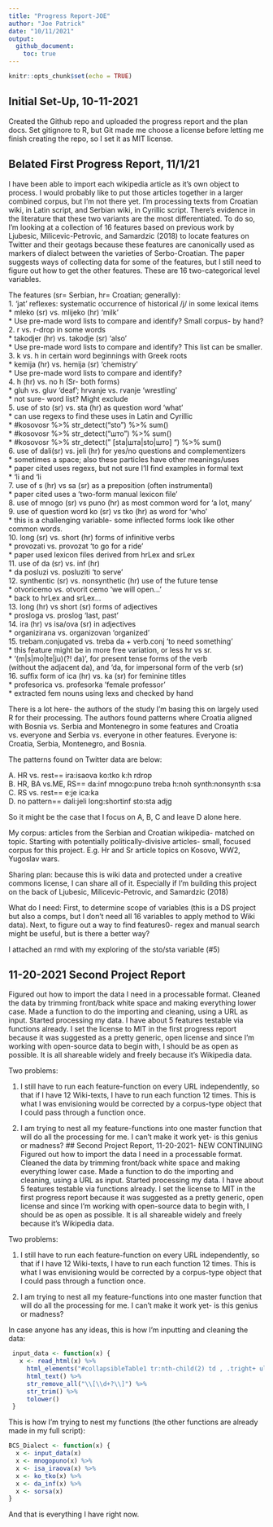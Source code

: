 ```yaml
---
title: "Progress Report-JOE"
author: "Joe Patrick"
date: "10/11/2021"
output: 
  github_document:
    toc: true
---
```


```r
knitr::opts_chunk$set(echo = TRUE)
```

## Initial Set-Up, 10-11-2021

Created the Github repo and uploaded the progress report and the plan
docs. Set gitignore to R, but Git made me choose a license before
letting me finish creating the repo, so I set it as MIT license.

## Belated First Progress Report, 11/1/21 

I have been able to import each wikipedia article as it's own object to process.
I would probably like to put those articles together in a larger combined corpus, but I'm 
not there yet. I'm processing texts from Croatian wiki, in Latin script, and 
Serbian wiki, in Cyrillic script. There's evidence in the literature that these two 
variants are the most differentiated. To do so, I'm looking at a collection of
16 features based on previous work by Ljubesic, Milicevic-Petrovic, and Samardzic (2018) to locate features on Twitter and their geotags because these features  are canonically used as markers of dialect between the varieties of Serbo-Croatian. The paper suggests ways of collecting data for some of the features, but I still need to figure out how to
get the other features. These are 16 two-categorical level variables. 

The features (sr= Serbian, hr= Croatian; generally):  
1. 'jat' reflexes: systematic occurrence of historical /j/ in some lexical items  
      * mleko (sr) vs. mlijeko (hr) 'milk'  
      * Use pre-made word lists to compare and identify? Small corpus- by hand?   
2. r vs. r-drop in some words  
      * takodjer (hr) vs. takodje (sr) 'also'   
      * Use pre-made word lists to compare and identify? This list can be smaller.  
3. k vs. h in certain word beginnings with Greek roots  
      * kemija (hr) vs. hemija (sr) 'chemistry'  
      * Use pre-made word lists to compare and identify?   
4. h (hr) vs. no h (Sr- both forms)  
      * gluh vs. gluv 'deaf'; hrvanje vs. rvanje 'wrestling'   
      * not sure- word list? Might exclude  
5. use of sto (sr) vs. sta (hr) as question word 'what'    
      * can use regexs to find these uses in Latin and Cyrillic  
        * #kosovosr %>% str_detect("sto") %>% sum()  
        * #kosovosr %>% str_detect("што") %>% sum()  
        * #kosovosr %>% str_detect(" [sta|шта|sto|што] ") %>% sum()    
6. use of dali(sr) vs. jeli (hr) for yes/no questions and complementizers  
    * sometimes a space; also these particles have other meanings/uses  
    * paper cited uses regexs, but not sure I'll find examples in formal text  
    * ‘\bda li\b’ and ‘\bje li\b’  
7. use of s (hr) vs sa (sr) as a preposition (often instrumental)  
    * paper cited uses a 'two-form manual lexicon file'   
8. use of mnogo (sr) vs puno (hr) as most common word for 'a lot, many'  
9. use of question word ko (sr) vs tko (hr) as word for 'who'   
    * this is a challenging variable- some inflected forms look like other  
      common words.   
10. long (sr) vs. short (hr) forms of infinitive verbs   
  * provozati vs. provozat 'to go for a ride'   
  * paper used lexicon files derived from hrLex and srLex  
11. use of da (sr) vs. inf (hr)  
  * da posluzi vs. posluziti 'to serve'   
12. synthentic (sr) vs. nonsynthetic (hr) use of the future tense  
  * otvoricemo vs. otvorit cemo 'we will open...'   
  * back to hrLex and srLex...  
13. long (hr) vs short (sr) forms of adjectives  
  * prosloga vs. proslog 'last, past'   
14. ira (hr) vs isa/ova (sr) in adjectives  
  * organizirana vs. organizovan 'organized'   
15. trebam.conjugated vs. treba da + verb.conj 'to need something'  
  * this feature might be in more free variation, or less hr vs sr.   
  * ‘\btreba(m|s|mo|te|ju)\b|\btreba(?! da)’, for present tense forms of the verb  
  (without the adjacent da), and ‘\btreba da\b’, for impersonal form of the verb   (sr)  
16. suffix form of ica (hr) vs. ka (sr) for feminine titles  
  * profesorica vs. profesorka 'female professor'  
  * extracted fem nouns using lexs and checked by hand   
  
There is a lot here- the authors of the study I'm basing this on largely used R
for their processing. The authors found patterns where Croatia aligned with 
Bosnia vs. Serbia and Montenegro in some features and Croatia vs. everyone and 
Serbia vs. everyone in other features. Everyone is: Croatia, Serbia, Montenegro, 
and Bosnia. 

The patterns found on Twitter data are below: 

A. HR vs. rest== ira:isaova ko:tko k:h rdrop  
B. HR, BA vs.ME, RS== da:inf mnogo:puno treba h:noh synth:nonsynth s:sa  
C. RS vs. rest== e:je ica:ka  
D. no pattern== dali:jeli long:shortinf sto:sta adjg  

So it might be the case that I focus on A, B, C and leave D alone here. 

My corpus: articles from the Serbian and Croatian wikipedia- matched on topic. 
Starting with potentially politically-divisive articles- small, focused corpus 
for this project. E.g. Hr and Sr article topics on Kosovo, WW2, Yugoslav wars. 

Sharing plan: because this is wiki data and protected under a creative commons 
license, I can share all of it. Especially if I'm building this project on the 
back of Ljubesic, Milicevic-Petrovic, and Samardzic (2018)

What do I need: First, to determine scope of variables (this is a DS project but 
also a comps, but I don't need all 16 variables to apply method to Wiki data). 
Next, to figure out a way to find features0- regex and manual search might be 
useful, but is there a better way? 

I attached an rmd with my exploring of the sto/sta variable (#5) 


## 11-20-2021 Second Project Report
Figured out how to import the data I need in a processable format. Cleaned the data by trimming front/back white space and making everything lower case. Made a function to do the importing and cleaning, using a URL as input. Started processing my data. I have about 5 features testable via functions already. I set the license to MIT in the first progress report because it was suggested as a pretty generic, open license and since I'm working with open-source data to begin with, I should be as open as possible. It is all shareable widely and freely because it's Wikipedia data. 

Two problems: 

1. I still have to run each feature-function on every URL independently, so that if I have 12 Wiki-texts, I have to run each function 12 times. This is what I was envisioning would be corrected by a corpus-type object that I could pass through a function once. 

2. I am trying to nest all my feature-functions into one master function that will do all the processing for me. I can't make it work yet- is this genius or madness? 
## Second Project Report, 11-20-2021- NEW CONTINUING
Figured out how to import the data I need in a processable format. Cleaned the data by trimming front/back white space and making everything lower case. Made a function to do the importing and cleaning, using a URL as input. Started processing my data. I have about 5 features testable via functions already. I set the license to MIT in the first progress report because it was suggested as a pretty generic, open license and since I'm working with open-source data to begin with, I should be as open as possible. It is all shareable widely and freely because it's Wikipedia data. 

Two problems: 

1. I still have to run each feature-function on every URL independently, so that if I have 12 Wiki-texts, I have to run each function 12 times. This is what I was envisioning would be corrected by a corpus-type object that I could pass through a function once. 

2. I am trying to nest all my feature-functions into one master function that will do all the processing for me. I can't make it work yet- is this genius or madness? 

In case anyone has any ideas, this is how I'm inputting and cleaning the data:

```r
 input_data <- function(x) {
   x <- read_html(x) %>% 
     html_elements("#collapsibleTable1 tr:nth-child(2) td , .tright+ ul li , .infobox small , #mw-content-text p") %>% 
     html_text() %>% 
     str_remove_all("\\[\\d+?\\]") %>%
     str_trim() %>% 
     tolower()
 }
```

 
This is how I'm trying to nest my functions (the other functions are already made in my full script):

```r
BCS_Dialect <- function(x) { 
  x <- input_data(x)
  x <- mnogopuno(x) %>%
  x <- isa_iraova(x) %>%
  x <- ko_tko(x) %>%
  x <- da_inf(x) %>%
  x <- sorsa(x)
}
```

And that is everything I have right now. 